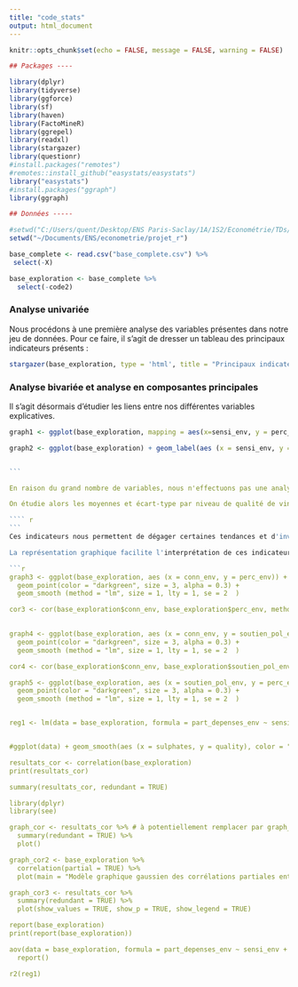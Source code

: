 ```yaml
---
title: "code_stats"
output: html_document
---
```


```r
knitr::opts_chunk$set(echo = FALSE, message = FALSE, warning = FALSE)

## Packages ----

library(dplyr)
library(tidyverse)
library(ggforce)
library(sf)
library(haven)
library(FactoMineR)
library(ggrepel)
library(readxl)
library(stargazer)
library(questionr)
#install.packages("remotes")
#remotes::install_github("easystats/easystats")
library("easystats")
#install.packages("ggraph")
library(ggraph)

## Données -----

#setwd("C:/Users/quent/Desktop/ENS Paris-Saclay/1A/1S2/Econométrie/TDs/Bases de données/Documents")
setwd("~/Documents/ENS/econometrie/projet_r")

base_complete <- read.csv("base_complete.csv") %>%
 select(-X)

base_exploration <- base_complete %>%
  select(-code2)
```

### Analyse univariée 

Nous procédons à une première analyse des variables présentes dans notre jeu de données. Pour ce faire, il s'agit de dresser un tableau des principaux indicateurs présents  :

```` r

stargazer(base_exploration, type = 'html', title = "Principaux indicateurs des variables" )

````

### Analyse bivariée et analyse en composantes principales

Il s'agit désormais d'étudier les liens entre nos différentes variables explicatives.

```` r

graph1 <- ggplot(base_exploration, mapping = aes(x=sensi_env, y = perc_env)) + geom_point()

graph2 <- ggplot(base_exploration) + geom_label(aes (x = sensi_env, y = perc_env, label = Nom_pays), color = "darkgreen", size = 3, alpha = 0.3)


```

En raison du grand nombre de variables, nous n'effectuons pas une analyse bivariée entre la variable "qualité" et toutes les autres variables. il s'agit simplement d'explorer les données pour les principales variables que nous identifions ex ante comme importantes en raison des connaissances scientifiques sur le sujet. Par exemple, il est communément admis que les sulfates et le dioxide de soufre sont en partie responsables de maux de tête liés à une consommation non modérée de vin. 

On étudie alors les moyennes et écart-type par niveau de qualité de vins de certaines variables que nous avons identifiées comme primordiales. 

```` r


```
Ces indicateurs nous permettent de dégager certaines tendances et d'invalider certaines hypothèses préalables. Par exemple, alors que nous avions imaginé que la densité d'un vin pouvait jouer un rôle prépondérant dans la qualité d'un vin, les moyennes et écart-type de la densité des vins sont assez proches d'une variable à l'autre. La moyenne des sulfates présents dans les vins augmente elle de façon linéaire avec la qualité du vin, contrairement à nos idées pré-conçues, avec des écarts-types sensiblement proches. 

La représentation graphique facilite l'interprétation de ces indicateurs :

```r

graph3 <- ggplot(base_exploration, aes (x = conn_env, y = perc_env)) + 
  geom_point(color = "darkgreen", size = 3, alpha = 0.3) +
  geom_smooth (method = "lm", size = 1, lty = 1, se = 2  )

cor3 <- cor(base_exploration$conn_env, base_exploration$perc_env, method= "spearman")
  

graph4 <- ggplot(base_exploration, aes (x = conn_env, y = soutien_pol_env)) + 
  geom_point(color = "darkgreen", size = 3, alpha = 0.3) +
  geom_smooth (method = "lm", size = 1, lty = 1, se = 2  )

cor4 <- cor(base_exploration$conn_env, base_exploration$soutien_pol_env)

graph5 <- ggplot(base_exploration, aes (x = soutien_pol_env, y = perc_env)) + 
  geom_point(color = "darkgreen", size = 3, alpha = 0.3) +
  geom_smooth (method = "lm", size = 1, lty = 1, se = 2  )


reg1 <- lm(data = base_exploration, formula = part_depenses_env ~ sensi_env + GINI_2017 + EDUC_SUP_2017 + REV_MED_EURO_2017 + EPI.new)


#ggplot(data) + geom_smooth(aes (x = sulphates, y = quality), color = "darkgreen") 

resultats_cor <- correlation(base_exploration)
print(resultats_cor)

summary(resultats_cor, redundant = TRUE)

library(dplyr)
library(see)

graph_cor <- resultats_cor %>% # à potentiellement remplacer par graph_cor3
  summary(redundant = TRUE) %>%
  plot()

graph_cor2 <- base_exploration %>%
  correlation(partial = TRUE) %>%
  plot(main = "Modèle graphique gaussien des corrélations partiales entre les variables")

graph_cor3 <- resultats_cor %>%
  summary(redundant = TRUE) %>%
  plot(show_values = TRUE, show_p = TRUE, show_legend = TRUE)

report(base_exploration)
print(report(base_exploration))

aov(data = base_exploration, formula = part_depenses_env ~ sensi_env + GINI_2017 + EDUC_SUP_2017 + REV_MED_EURO_2017 + EPI.new) %>%
  report()

r2(reg1)


````